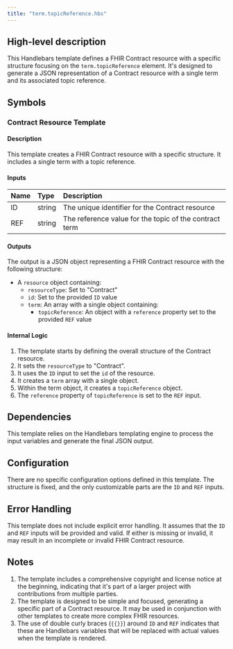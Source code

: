 ```yaml
---
title: "term.topicReference.hbs"
---
```


## High-level description
This Handlebars template defines a FHIR Contract resource with a specific structure focusing on the `term.topicReference` element. It's designed to generate a JSON representation of a Contract resource with a single term and its associated topic reference.

## Symbols

### Contract Resource Template
#### Description
This template creates a FHIR Contract resource with a specific structure. It includes a single term with a topic reference.

#### Inputs
| Name | Type | Description |
|:-----|:-----|:------------|
| ID   | string | The unique identifier for the Contract resource |
| REF  | string | The reference value for the topic of the contract term |

#### Outputs
The output is a JSON object representing a FHIR Contract resource with the following structure:
- A `resource` object containing:
  - `resourceType`: Set to "Contract"
  - `id`: Set to the provided `ID` value
  - `term`: An array with a single object containing:
    - `topicReference`: An object with a `reference` property set to the provided `REF` value

#### Internal Logic
1. The template starts by defining the overall structure of the Contract resource.
2. It sets the `resourceType` to "Contract".
3. It uses the `ID` input to set the `id` of the resource.
4. It creates a `term` array with a single object.
5. Within the term object, it creates a `topicReference` object.
6. The `reference` property of `topicReference` is set to the `REF` input.

## Dependencies
This template relies on the Handlebars templating engine to process the input variables and generate the final JSON output.

## Configuration
There are no specific configuration options defined in this template. The structure is fixed, and the only customizable parts are the `ID` and `REF` inputs.

## Error Handling
This template does not include explicit error handling. It assumes that the `ID` and `REF` inputs will be provided and valid. If either is missing or invalid, it may result in an incomplete or invalid FHIR Contract resource.

## Notes
1. The template includes a comprehensive copyright and license notice at the beginning, indicating that it's part of a larger project with contributions from multiple parties.
2. The template is designed to be simple and focused, generating a specific part of a Contract resource. It may be used in conjunction with other templates to create more complex FHIR resources.
3. The use of double curly braces (`{{}}`) around `ID` and `REF` indicates that these are Handlebars variables that will be replaced with actual values when the template is rendered.